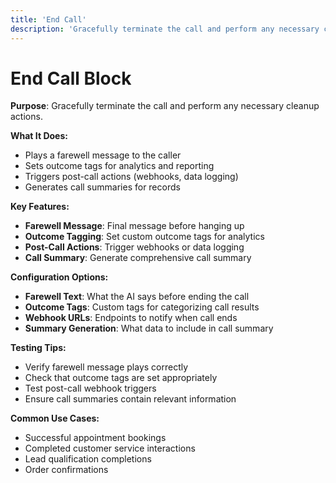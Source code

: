 ```yaml
---
title: 'End Call'
description: 'Gracefully terminate the call and perform any necessary cleanup actions'
---
```


# End Call Block

**Purpose**: Gracefully terminate the call and perform any necessary cleanup actions.

**What It Does:**
- Plays a farewell message to the caller
- Sets outcome tags for analytics and reporting
- Triggers post-call actions (webhooks, data logging)
- Generates call summaries for records

**Key Features:**
- **Farewell Message**: Final message before hanging up
- **Outcome Tagging**: Set custom outcome tags for analytics
- **Post-Call Actions**: Trigger webhooks or data logging
- **Call Summary**: Generate comprehensive call summary

**Configuration Options:**
- **Farewell Text**: What the AI says before ending the call
- **Outcome Tags**: Custom tags for categorizing call results
- **Webhook URLs**: Endpoints to notify when call ends
- **Summary Generation**: What data to include in call summary

**Testing Tips:**
- Verify farewell message plays correctly
- Check that outcome tags are set appropriately
- Test post-call webhook triggers
- Ensure call summaries contain relevant information

**Common Use Cases:**
- Successful appointment bookings
- Completed customer service interactions
- Lead qualification completions
- Order confirmations
